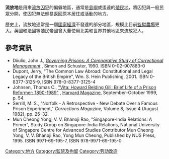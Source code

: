 '''流放地'''是用來[[流放|流放]][[囚犯|囚犯]]的偏僻地區，通常是[[島嶼|島嶼]]或遙遠的[[殖民地|殖民地]]，將囚犯與一般民眾分開，使囚犯無法輕易返回原本居住或活動的地方。

歷史上，流放地通常是一個[[國家|國家]][[經濟|經濟]]不發達的部分地區，規模比目前[[監獄|監獄]][[農場|農場]]更大。英國和法國等殖民帝國曾大量使用北美和世界其他地區來流放犯人。

==參考資訊==
* Diiulio, John J., [http://books.google.com/books?id=s6AsM5Y_MUIC&printsec=frontcover ''Governing Prisons: A Comparative Study of Correctional Management''] {{Wayback|url=http://books.google.com/books?id=s6AsM5Y_MUIC&printsec=frontcover |date=20210415131153 }}, Simon and Schuster, 1990. ISBN 0-02-907883-0
* Dupont, Jerry, "The Common Law Abroad: Constitutional and Legal Legacy of the British Empire", Wm. S. Hein Publishing, 2001. ISBN 0-8377-3125-9, ISBN 978-0-8377-3125-4
* Johnsen, Thomas C., [http://harvardmagazine.com/1999/09/vita.html "Vita: Howard Belding Gill: Brief Life of a Prison Reformer: 1890-1989"] {{Wayback|url=http://harvardmagazine.com/1999/09/vita.html |date=20160303233324 }}, [[Harvard_Magazine|Harvard Magazine]], September–October 1999, p. 54.
* Serrill, M. S., "Norfolk - A Retrospective - New Debate Over a Famous Prison Experiment," ''Corrections Magazine'', Volume 8, Issue 4 (August 1982), pp. 25–32.
* Mun Cheong Yong, V. V. Bhanoji Rao, "Singapore-India Relations: A Primer", Study Group on Singapore-India Relations, National University of Singapore Centre for Advanced Studies Contributor Mun Cheong Yong, V. V. Bhanoji Rao, Yong Mun Cheong, Published by NUS Press, 1995. ISBN 9971-69-195-7, ISBN 978-9971-69-195-0

[[Category:地方|Category:地方]]
[[Category:監禁及拘留|Category:監禁及拘留]]
[[Category:劳动改造|Category:劳动改造]]